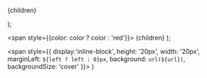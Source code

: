 <!-- 红色块级提醒文字 -->
  <p style={{color: color ? color : 'red'}}>
    {children}
  </p>
);

<!-- 红色内联提醒文字 -->
  <span style={{color: color ? color : 'red'}}>
    {children}
  </span>
);

<span style={{
  display:'inline-block',
  height: '20px',
  width: '20px',
  marginLeft: `${left ? left : 0}px`,
  background: `url(${url})`,
  backgroundSize: 'cover'
  }}>
</span>
)
